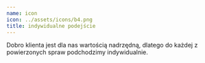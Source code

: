 ```yaml
---
name: icon
icon: ../assets/icons/b4.png
title: indywidualne podejście
---
```

Dobro klienta jest dla nas wartością nadrzędną, dlatego do każdej z powierzonych spraw podchodzimy indywidualnie.